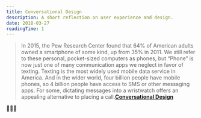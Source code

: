 ```yaml
---
title: Conversational Design
description: A short reflection on user experience and design.
date: 2018-03-27
readingTime: 1
---
```


>In 2015, the Pew Research Center found that 64% of American adults owned a smartphone of some kind, up from 35% in 2011. We still refer to these personal, pocket-sized computers as phones, but “Phone” is now just one of many communication apps we neglect in favor of texting. Texting is the most widely used mobile data service in America. And in the wider world, four billion people have mobile phones, so 4 billion people have access to SMS or other messaging apps. For some, dictating messages into a wristwatch offers an appealing alternative to placing a call.**[Conversational Design](http://alistapart.com/article/conversational-design/)**

🙋🏻‍♂️